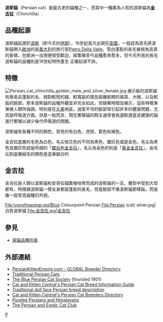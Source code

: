 {{Infobox cat breed
<!-- Put article text AFTER this infobox markup. See: -->
<!-- Wikipedia:WikiProject Cats/Templates for more info.-->
| name= 波斯貓 Persian cat
| image= Persian Cat.jpg
| imagecaption=
| altname= 長毛貓<br />波斯長毛貓 Bose Mouse
| nickname= 
| country={{flagicon|IRN}} [[伊朗|伊朗]]（在鄂圖曼土耳其帝國時被稱為波斯）
| aacestd = http://www.aaceinc.org/pages/breeds/per.htm
| cfastd = https://web.archive.org/web/20040605123253/http://www.cfainc.org/breeds/profiles/persian.html
| acfastd = http://www.acfacat.com/breeds/standards/persianstd.html
| ticastd=http://tica.org/public/breeds/ps/intro.php
| ccastd = http://www.cca-afc.com/standardsPersan.html
| acfstd = https://web.archive.org/web/20070405062454/http://www.acf.asn.au/Standards/Persian_general.htm
| gccfstd =
| fifestd = http://www.fifeweb.org/wp/breeds/std/per_std.html?keepThis=true&TB_iframe=true&height=450&width=670
| otherstd =
| notrecognized
| extinct
| note=
|}}
{{other uses}}
'''波斯貓'''（Persian cat）是最古老的貓種之一，而其中一種廣為人知的波斯貓為'''[[金吉拉貓|金吉拉]]'''（Chinchilla）.

== 品種起源 ==
波斯貓起源於[[波斯|波斯]]（即今天的[[伊朗|伊朗]]），16世紀首次出現在[[英國|英國]]，一般認為首先將波斯貓帶入[[歐洲|歐洲]]的是[[義大利|義大利]]的旅行家[[Pietro_Della_Valle|Pietro Della Valle]]，雪白蓬鬆的長毛被視為高貴的象徵，在歐洲一出現便很受歡迎，經繁殖至今品種愈來愈多。但今天所見的長毛波斯貓的品種則是19世紀時所產生
正確起源不詳。

== 特徵 ==
[[File:Persian_cat_chinchilla_golden_male_and_silver_female.jpg|thumb]]
展示級的波斯貓有極長且蓬鬆的毛、相對較短的腿、較寬扁的頭及距離較開的兩耳、大眼，以及較扁的臉部。原本波斯貓的品種外觀並非完全如此，但隨著時間及展示，這些特徵漸漸被人類所強調，特別是在[[北美|北美]]地區。過度平坦的臉部常引起許多的健康問題，尤其是呼吸道方面。但是一般而言，現在繁殖貓的飼主通常會挑選較適當且健康的貓進行繁殖以減少後代呼吸道的問題。

波斯貓有各種不同的顏色，常見的有白色、虎斑、藍色和褐色。

金吉拉底層的毛色為白色，毛尖依花色的不同為黑色、銀灰色或是金色，毛尖為黑色及銀灰色就是所謂的「[[銀白色金吉拉|銀白色金吉拉]]」，毛尖為金色的則是「[[黃金金吉拉|黃金金吉拉]]」，由毛尖到底層絨毛的顏色是逐漸變白的

== 金吉拉 ==
金吉拉是人類以波斯貓和安哥拉貓繁殖培育而成的波斯貓的一支。體型中型到大型都有，特徵跟波斯貓一樣全身都是蓬鬆的長毛，但是臉部不像波斯貓那樣扁，而是像一般常見貓種的外貌。

<gallery>
File:lyonofmaomar.jpg|Blue Colourpoint Persian
File:Persian (cat) silver.jpg|白色波斯貓
File:金吉拉.jpg|金吉拉
</gallery>

== 參見 ==
* [[家貓品種列表|家貓品種列表]]

== 外部連結 ==
{{Commonscat|Persian (cat)}}
* [http://www.PersianKittenEmpire.com PersianKittenEmpire.com - GLOBAL Breeder Directory] {{Wayback|url=http://www.persiankittenempire.com/ |date=20211221035343 }}
* [http://www.traditionalpersian.worldofdani.com Traditional Persian Cats] {{Wayback|url=http://www.traditionalpersian.worldofdani.com/ |date=20210323130643 }}
* [http://www.bluepersian.ndirect.co.uk/ The Blue Persian Cat Society] {{Wayback|url=http://www.bluepersian.ndirect.co.uk/ |date=20210510044231 }} (founded 1901)
* [https://web.archive.org/web/20070206073838/http://cat-breeds.cats-central.com/persian-cat-breed-guide.html Cat and Kitten Central's Persian Cat Breed Information Guide]
* [http://www.boutiquekittens.com/index.php?id=132 Traditional doll face Persian breed description] {{Wayback|url=http://www.boutiquekittens.com/index.php?id=132 |date=20210501111141 }}
* [https://web.archive.org/web/20070216013332/http://cat-breeds.cats-central.com/kitten-for-sale/persian-kittens.html Cat and Kitten Central's Persian Cat Breeders Directory]
* [https://web.archive.org/web/20070216055113/http://www.catpage.us/purelee/ Purelee Persians and Himalayans]
* [http://www.enpcc.com/ The Persian and Exotic Cat Club] {{Wayback|url=http://www.enpcc.com/ |date=20210506134936 }}

{{家猫}}

[[Category:貓品種|P]]